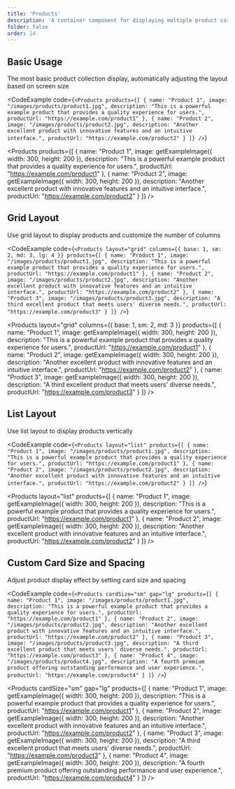 ```yaml
---
title: 'Products'
description: 'A container component for displaying multiple product cards, supporting grid and list layouts, automatically adapting to different screen sizes'
folder: false
order: 14
---
```



## Basic Usage

The most basic product collection display, automatically adjusting the layout based on screen size

<CodeExample
  code={`<Products
  products={[
    {
      name: "Product 1",
      image: "/images/products/product1.jpg",
      description: "This is a powerful example product that provides a quality experience for users.",
      productUrl: "https://example.com/product1"
    },
    {
      name: "Product 2",
      image: "/images/products/product2.jpg",
      description: "Another excellent product with innovative features and an intuitive interface.",
      productUrl: "https://example.com/product2"
    }
  ]}
/>`}
>
  <Products
    products={[
      {
        name: "Product 1",
        image: getExampleImage({ width: 300, height: 200 }),
        description: "This is a powerful example product that provides a quality experience for users.",
        productUrl: "https://example.com/product1"
      },
      {
        name: "Product 2",
        image: getExampleImage({ width: 300, height: 200 }),
        description: "Another excellent product with innovative features and an intuitive interface.",
        productUrl: "https://example.com/product2"
      }
    ]}
  />
</CodeExample>

## Grid Layout

Use grid layout to display products and customize the number of columns

<CodeExample
  code={`<Products
  layout="grid"
  columns={{ base: 1, sm: 2, md: 3, lg: 4 }}
  products={[
    {
      name: "Product 1",
      image: "/images/products/product1.jpg",
      description: "This is a powerful example product that provides a quality experience for users.",
      productUrl: "https://example.com/product1"
    },
    {
      name: "Product 2",
      image: "/images/products/product2.jpg",
      description: "Another excellent product with innovative features and an intuitive interface.",
      productUrl: "https://example.com/product2"
    },
    {
      name: "Product 3",
      image: "/images/products/product3.jpg",
      description: "A third excellent product that meets users' diverse needs.",
      productUrl: "https://example.com/product3"
    }
  ]}
/>`}
>
  <Products
    layout="grid"
    columns={{ base: 1, sm: 2, md: 3 }}
    products={[
      {
        name: "Product 1",
        image: getExampleImage({ width: 300, height: 200 }),
        description: "This is a powerful example product that provides a quality experience for users.",
        productUrl: "https://example.com/product1"
      },
      {
        name: "Product 2",
        image: getExampleImage({ width: 300, height: 200 }),
        description: "Another excellent product with innovative features and an intuitive interface.",
        productUrl: "https://example.com/product2"
      },
      {
        name: "Product 3",
        image: getExampleImage({ width: 300, height: 200 }),
        description: "A third excellent product that meets users' diverse needs.",
        productUrl: "https://example.com/product3"
      }
    ]}
  />
</CodeExample>

## List Layout

Use list layout to display products vertically

<CodeExample
  code={`<Products
  layout="list"
  products={[
    {
      name: "Product 1",
      image: "/images/products/product1.jpg",
      description: "This is a powerful example product that provides a quality experience for users.",
      productUrl: "https://example.com/product1"
    },
    {
      name: "Product 2",
      image: "/images/products/product2.jpg",
      description: "Another excellent product with innovative features and an intuitive interface.",
      productUrl: "https://example.com/product2"
    }
  ]}
/>`}
>
  <Products
    layout="list"
    products={[
      {
        name: "Product 1",
        image: getExampleImage({ width: 300, height: 200 }),
        description: "This is a powerful example product that provides a quality experience for users.",
        productUrl: "https://example.com/product1"
      },
      {
        name: "Product 2",
        image: getExampleImage({ width: 300, height: 200 }),
        description: "Another excellent product with innovative features and an intuitive interface.",
        productUrl: "https://example.com/product2"
      }
    ]}
  />
</CodeExample>

## Custom Card Size and Spacing

Adjust product display effect by setting card size and spacing

<CodeExample
  code={`<Products
  cardSize="sm"
  gap="lg"
  products={[
    {
      name: "Product 1",
      image: "/images/products/product1.jpg",
      description: "This is a powerful example product that provides a quality experience for users.",
      productUrl: "https://example.com/product1"
    },
    {
      name: "Product 2",
      image: "/images/products/product2.jpg",
      description: "Another excellent product with innovative features and an intuitive interface.",
      productUrl: "https://example.com/product2"
    },
    {
      name: "Product 3",
      image: "/images/products/product3.jpg",
      description: "A third excellent product that meets users' diverse needs.",
      productUrl: "https://example.com/product3"
    },
    {
      name: "Product 4",
      image: "/images/products/product4.jpg",
      description: "A fourth premium product offering outstanding performance and user experience.",
      productUrl: "https://example.com/product4"
    }
  ]}
/>`}
>
  <Products
    cardSize="sm"
    gap="lg"
    products={[
      {
        name: "Product 1",
        image: getExampleImage({ width: 300, height: 200 }),
        description: "This is a powerful example product that provides a quality experience for users.",
        productUrl: "https://example.com/product1"
      },
      {
        name: "Product 2",
        image: getExampleImage({ width: 300, height: 200 }),
        description: "Another excellent product with innovative features and an intuitive interface.",
        productUrl: "https://example.com/product2"
      },
      {
        name: "Product 3",
        image: getExampleImage({ width: 300, height: 200 }),
        description: "A third excellent product that meets users' diverse needs.",
        productUrl: "https://example.com/product3"
      },
      {
        name: "Product 4",
        image: getExampleImage({ width: 300, height: 200 }),
        description: "A fourth premium product offering outstanding performance and user experience.",
        productUrl: "https://example.com/product4"
      }
    ]}
  />
</CodeExample>
